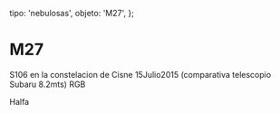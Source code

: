 
  tipo: 'nebulosas',
  objeto: 'M27',
};

# M27

<Imagen
  src="registro/m27_20150715_2_m27_19junio2015final.jpg"
  fecha="20150715"
/>

S106 en la constelacion de Cisne 15Julio2015 (comparativa telescopio Subaru 8.2mts) RGB

<Imagen
  src="registro/m27_20121100_1_m27.jpg"
  fecha="20121100"
/>

 Halfa